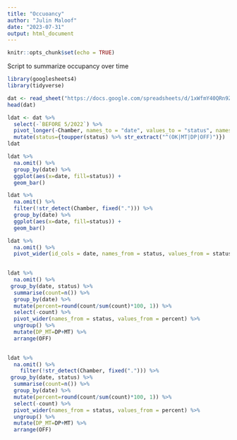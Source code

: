 ```yaml
---
title: "Occuoancy"
author: "Julin Maloof"
date: "2023-07-31"
output: html_document
---
```


```r
knitr::opts_chunk$set(echo = TRUE)
```

Script to summarize occupancy over time

```r
library(googlesheets4)
library(tidyverse)
```

```r
dat <- read_sheet("https://docs.google.com/spreadsheets/d/1xWfmY40QRn9ZeI0ENFwOpIOu3nKhoDxZh8sPTIh5R-U/edit#gid=1308914834", sheet = "Occupancy Checks", col_types="c")[-1,] 
head(dat)
```

```r
ldat <- dat %>%
  select(-`BEFORE 5/2022`) %>%
  pivot_longer(-Chamber, names_to = "date", values_to = "status", names_transform = lubridate::mdy) %>%
  mutate(status={toupper(status) %>% str_extract("^(OK|MT|DP|OFF)")})
ldat
```

```r
ldat %>% 
  na.omit() %>%
  group_by(date) %>%
  ggplot(aes(x=date, fill=status)) +
  geom_bar() 
```

```r
ldat %>% 
  na.omit() %>%
  filter(!str_detect(Chamber, fixed("."))) %>%
  group_by(date) %>%
  ggplot(aes(x=date, fill=status)) +
  geom_bar() 
```

```r
ldat %>%
  na.omit() %>%
  pivot_wider(id_cols = date, names_from = status, values_from = status, values_fn = length)
  
```

```r
ldat %>%
  na.omit() %>%
 group_by(date, status) %>%
  summarise(count=n()) %>%
  group_by(date) %>%
  mutate(percent=round(count/sum(count)*100, 1)) %>%
  select(-count) %>%
  pivot_wider(names_from = status, values_from = percent) %>% 
  ungroup() %>%
  mutate(DP_MT=DP+MT) %>% 
  arrange(OFF)
  
```

```r
ldat %>%
  na.omit() %>%
    filter(!str_detect(Chamber, fixed("."))) %>%
 group_by(date, status) %>%
  summarise(count=n()) %>%
  group_by(date) %>%
  mutate(percent=round(count/sum(count)*100, 1)) %>%
  select(-count) %>%
  pivot_wider(names_from = status, values_from = percent) %>% 
  ungroup() %>%
  mutate(DP_MT=DP+MT) %>% 
  arrange(OFF)
  
```

